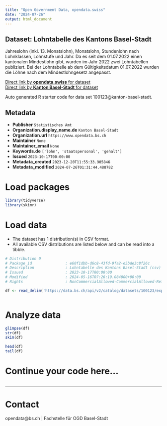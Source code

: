 ```yaml
---
title: "Open Government Data, opendata.swiss"
date: "2024-07-26"
output: html_document
---
```


## Dataset: Lohntabelle des Kantons Basel-Stadt

Jahreslohn (inkl. 13. Monatslohn), Monatslohn, Stundenlohn nach Lohnklassen, Lohnstufe und Jahr. Da es seit dem 01.07.2022 einen kantonalen Mindestlohn gibt, wurden im Jahr 2022 zwei Lohntabellen publiziert. Bei der Lohntabelle ab dem Gültigkeitsdatum 01.07.2022 wurden die Löhne nach dem Mindestlohngesetz angepasst.

[Direct link by **opendata.swiss** for dataset](https://opendata.swiss/de/dataset/lohntabelle-des-kantons-basel-stadt)<br>
[Direct link by **Kanton Basel-Stadt** for dataset](https://data.bs.ch/explore/dataset/100123/)

Auto generated R starter code for data set 100123@kanton-basel-stadt.

## Metadata

- **Publisher** `Statistisches Amt`
- **Organization.display_name.de** `Kanton Basel-Stadt`
- **Organization.url** `https://www.opendata.bs.ch`
- **Maintainer** `None`
- **Maintainer_email** `None`
- **Keywords.de** `['lohn', 'staatspersonal', 'gehalt']`
- **Issued** `2023-10-17T00:00:00`
- **Metadata_created** `2023-12-20T11:55:33.905846`
- **Metadata_modified** `2024-07-26T01:31:44.488782`


# Load packages

```r

library(tidyverse)
library(skimr)

```

# Load data

-   The dataset has 1 distribution(s) in CSV format.
-   All available CSV distributions are listed below and can be read into a tibble.

```r

# Distribution 0
# Package_id               : e60f1dbb-d6c8-43fd-9fa2-e5bde3c8f26c
# Description              : Lohntabelle des Kantons Basel-Stadt (csv)
# Issued                   : 2023-10-17T00:00:00
# Modified                 : 2024-05-16T07:26:19.084000+00:00
# Rights                   : NonCommercialAllowed-CommercialAllowed-ReferenceRequired

df <- read_delim('https://data.bs.ch/api/v2/catalog/datasets/100123/exports/csv')



```

# Analyze data

```r

glimpse(df)
str(df)
skim(df)

head(df)
tail(df)

```

# Continue your code here...

```r

```

------------------------------------------------------------------------

# Contact

opendata@bs.ch | Fachstelle für OGD Basel-Stadt

